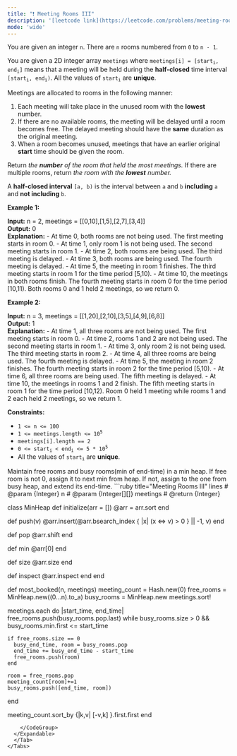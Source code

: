 ```yaml
---
title: "❗️ Meeting Rooms III"
description: '[leetcode link](https://leetcode.com/problems/meeting-rooms-iii/description/)'
mode: 'wide'
---
```

<Tabs>
  <Tab title="Question" icon="circle-question" iconType="regular">
    <Card>
      <p>You are given an integer <code>n</code>. There are <code>n</code> rooms numbered from <code>0</code> to <code>n - 1</code>.</p>  <p>You are given a 2D integer array <code>meetings</code> where <code>meetings[i] = [start<sub>i</sub>, end<sub>i</sub>]</code> means that a meeting will be held during the <strong>half-closed</strong> time interval <code>[start<sub>i</sub>, end<sub>i</sub>)</code>. All the values of <code>start<sub>i</sub></code> are <strong>unique</strong>.</p>  <p>Meetings are allocated to rooms in the following manner:</p>  <ol>  <li>Each meeting will take place in the unused room with the <strong>lowest</strong> number.</li>  <li>If there are no available rooms, the meeting will be delayed until a room becomes free. The delayed meeting should have the <strong>same</strong> duration as the original meeting.</li>  <li>When a room becomes unused, meetings that have an earlier original <strong>start</strong> time should be given the room.</li> </ol>  <p>Return<em> the <strong>number</strong> of the room that held the most meetings. </em>If there are multiple rooms, return<em> the room with the <strong>lowest</strong> number.</em></p>  <p>A <strong>half-closed interval</strong> <code>[a, b)</code> is the interval between <code>a</code> and <code>b</code> <strong>including</strong> <code>a</code> and <strong>not including</strong> <code>b</code>.</p>   <p><strong class="example">Example 1:</strong></p>   <strong>Input:</strong> n = 2, meetings = [[0,10],[1,5],[2,7],[3,4]] <br/> <strong>Output:</strong> 0 <br/> <strong>Explanation:</strong> - At time 0, both rooms are not being used. The first meeting starts in room 0. - At time 1, only room 1 is not being used. The second meeting starts in room 1. - At time 2, both rooms are being used. The third meeting is delayed. - At time 3, both rooms are being used. The fourth meeting is delayed. - At time 5, the meeting in room 1 finishes. The third meeting starts in room 1 for the time period [5,10). - At time 10, the meetings in both rooms finish. The fourth meeting starts in room 0 for the time period [10,11). Both rooms 0 and 1 held 2 meetings, so we return 0.    <p><strong class="example">Example 2:</strong></p>   <strong>Input:</strong> n = 3, meetings = [[1,20],[2,10],[3,5],[4,9],[6,8]] <br/> <strong>Output:</strong> 1 <br/> <strong>Explanation:</strong> - At time 1, all three rooms are not being used. The first meeting starts in room 0. - At time 2, rooms 1 and 2 are not being used. The second meeting starts in room 1. - At time 3, only room 2 is not being used. The third meeting starts in room 2. - At time 4, all three rooms are being used. The fourth meeting is delayed. - At time 5, the meeting in room 2 finishes. The fourth meeting starts in room 2 for the time period [5,10). - At time 6, all three rooms are being used. The fifth meeting is delayed. - At time 10, the meetings in rooms 1 and 2 finish. The fifth meeting starts in room 1 for the time period [10,12). Room 0 held 1 meeting while rooms 1 and 2 each held 2 meetings, so we return 1.     <p><strong>Constraints:</strong></p>  <ul>  <li><code>1 &lt;= n &lt;= 100</code></li>  <li><code>1 &lt;= meetings.length &lt;= 10<sup>5</sup></code></li>  <li><code>meetings[i].length == 2</code></li>  <li><code>0 &lt;= start<sub>i</sub> &lt; end<sub>i</sub> &lt;= 5 * 10<sup>5</sup></code></li>  <li>All the values of <code>start<sub>i</sub></code> are <strong>unique</strong>.</li> </ul> 
    </Card>
  </Tab>
  <Tab title="Solution" icon="lightbulb" iconType="regular" >
    <Card>
      Maintain free rooms and busy rooms(min of end-time) in a min heap. If free room is not 0, assign it to next min from heap. If not, assign to the one from busy heap, and extend its end-time.
</Card>
  <Expandable title="code">
    <CodeGroup dropdown>
```ruby title="Meeting Rooms III" lines
# @param {Integer} n
# @param {Integer[][]} meetings
# @return {Integer}

class MinHeap
  def initialize(arr = [])
    @arr = arr.sort
  end

  def push(v)
    @arr.insert(@arr.bsearch_index { |x| (x <=> v) > 0 } || -1, v)
  end

  def pop
    @arr.shift
  end

  def min
    @arr[0]
  end

  def size
    @arr.size
  end

  def inspect
    @arr.inspect
  end
end

def most_booked(n, meetings)
  meeting_count = Hash.new(0)
  free_rooms = MinHeap.new((0...n).to_a)
  busy_rooms = MinHeap.new
  meetings.sort!

  meetings.each do |start_time, end_time|
    free_rooms.push(busy_rooms.pop.last) while busy_rooms.size > 0 && busy_rooms.min.first <= start_time

    if free_rooms.size == 0
      busy_end_time, room = busy_rooms.pop
      end_time += busy_end_time - start_time
      free_rooms.push(room)
    end

    room = free_rooms.pop
    meeting_count[room]+=1
    busy_rooms.push([end_time, room])
  end

  meeting_count.sort_by {|k,v| [-v,k] }.first.first
end

```
    </CodeGroup>
  </Expandable>
  </Tab>
</Tabs>